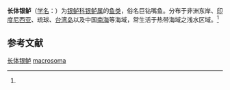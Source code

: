 {{Speciesbox
| name = 长体银鲈
| status = 
| status_system = 
| image = 
| genus = Gerres
| species = macrosoma
| authority = (Bleeker, 1854)<ref name='id7409'>{{cite web| url =http://www.bioinfo.cn/db05/BjdwSpecies.php?action=view&id=7409| title =长体银鲈| work =《中国动物物种编目数据库》| publisher =中国科学院微生物研究所| author =中国科学院动物研究所| accessdate =2009-04-16| deadurl =yes| archiveurl =https://web.archive.org/web/20131203122335/http://www.bioinfo.cn/db05/BjdwSpecies.php?action=view| archivedate =2013-12-03}}</ref>
}}

'''长体银鲈'''（[[学名|学名]]：{{lang|la|''Gerres macrosoma''}}）为[[银鲈科|银鲈科]][[银鲈属|银鲈属]]的[[鱼类|鱼类]]，俗名巨钻嘴鱼。分布于非洲东岸、[[印度尼西亚|印度尼西亚]]、琉球、[[台湾岛|台湾岛]]以及中国[[南海|南海]]等海域，常生活于热带海域之浅水区域。<ref name='id7409'/>

== 参考文献 ==
{{reflist}}

{{Wikispecies|Gerres macrosoma}}
{{Taxonbar|from=Q15233365}}

[[Category:银鲈属|长体银鲈]]
[[Category:银鲈属|macrosoma]]


{{鱸形目小作品}}